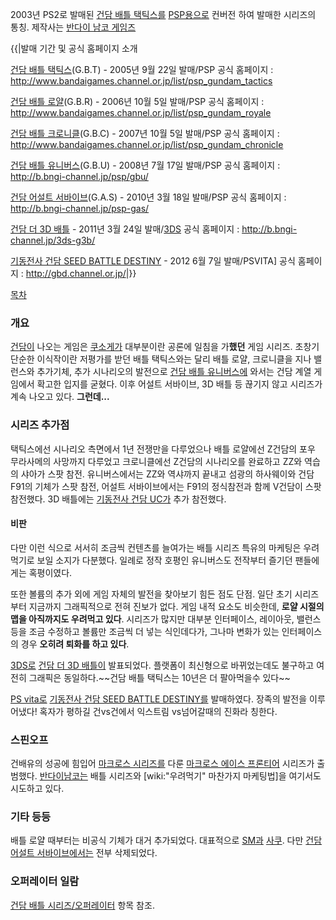 2003년 PS2로 발매된 [[건담 배틀 택틱스]]를 [[PSP]]용으로 컨버전 하여 발매한 시리즈의 통칭. 제작사는 [[반다이 남코 게임즈]]

{{|발매 기간 및 공식 홈페이지 소개

[[건담 배틀 택틱스]](G.B.T) - 2005년 9월 22일 발매/PSP
공식 홈페이지 : [[http://www.bandaigames.channel.or.jp/list/psp_gundam_tactics]]

[[건담 배틀 로얄]](G.B.R) - 2006년 10월 5일 발매/PSP
공식 홈페이지 : [[http://www.bandaigames.channel.or.jp/list/psp_gundam_royale]]

[[건담 배틀 크로니클]](G.B.C) - 2007년 10월 5일 발매/PSP 
공식 홈페이지 : [[http://www.bandaigames.channel.or.jp/list/psp_gundam_chronicle]]

[[건담 배틀 유니버스]](G.B.U) - 2008년 7월 17일 발매/PSP
공식 홈페이지 : [[http://b.bngi-channel.jp/psp/gbu/]]

[[건담 어설트 서바이브]](G.A.S) - 2010년 3월 18일 발매/PSP
공식 홈페이지 : [[http://b.bngi-channel.jp/psp-gas/]]

[[건담 더 3D 배틀]] - 2011년 3월 24일 발매/[[3DS]]
공식 홈페이지 : [[http://b.bngi-channel.jp/3ds-g3b/]]

[[기동전사 건담 SEED BATTLE DESTINY]] - 2012 6월 7일 발매/PSVITA]
공식 홈페이지 : [[http://gbd.channel.or.jp/]]|}}

[[목차]]

=== 개요 ===
[[건담]]이 나오는 게임은 [[쿠소게]]가 대부분이란 공론에 일침을 가'''했던''' 게임 시리즈. 초창기 단순한 이식작이란 저평가를 받던 배틀 택틱스와는 달리 배틀 로얄, 크로니클을 지나 밸런스와 추가기체, 추가 시나리오의 발전으로 [[건담 배틀 유니버스]]에 와서는 건담 계열 게임에서 확고한 입지를 굳혔다. 이후 어설트 서바이브, 3D 배틀 등 끊기지 않고 시리즈가 계속 나오고 있다. '''그런데...'''

=== 시리즈 추가점 ===
택틱스에선 시나리오 측면에서 1년 전쟁만을 다루었으나 배틀 로얄에선 Z건담의 포우 무라사메의 사망까지 다루었고 크로니클에선 Z건담의 시나리오를 완료하고 ZZ와 역습의 샤아가 스팟 참전. 유니버스에서는 ZZ와 역샤까지 끝내고 섬광의 하사웨이와 건담 F91의 기체가 스팟 참전, 어설트 서바이브에서는 F91의 정식참전과 함께 V건담이 스팟참전했다. 3D 배틀에는 [[기동전사 건담 UC]]가 추가 참전했다.

==== 비판 ====
다만 이런 식으로 서서히 조금씩 컨텐츠를 늘여가는 배틀 시리즈 특유의 마케팅은 우려먹기로 보일 소지가 다분했다. 일례로 정작 호평인 유니버스도 전작부터 즐기던 팬들에게는 혹평이였다. 

또한 볼륨의 추가 외에 게임 자체의 발전을 찾아보기 힘든 점도 단점. 일단 초기 시리즈부터 지금까지 그래픽적으로 전혀 진보가 없다. 게임 내적 요소도 비슷한데, '''로얄 시절의 맵을 아직까지도 우려먹고 있다'''. 시리즈가 많지만 대부분 인터페이스, 레이아웃, 밸런스 등을 조금 수정하고 볼륨만 조금씩 더 넣는 식인데다가, 그나마 변화가 있는 인터페이스의 경우 '''오히려 퇴화를 하고 있다'''.

[[3DS]]로 [[건담 더 3D 배틀]]이 발표되었다. 플랫폼이 최신형으로 바뀌었는데도 불구하고 여전히 그래픽은 동일하다.~~건담 배틀 택틱스는 10년은 더 팔아먹을수 있다~~

[[PS vita]]로 [[기동전사 건담 SEED BATTLE DESTINY]]를 발매하였다. 장족의 발전을 이루어냈다! 혹자가 평하길 건vs건에서 익스트림 vs넘어갈때의 진화라 칭한다.
=== 스핀오프 ===
건배유의 성공에 힘입어 [[마크로스 시리즈]]를 다룬 [[마크로스 에이스 프론티어]] 시리즈가 출범했다. [[반다이남코]]는 배틀 시리즈와 [wiki:"우려먹기" 마찬가지 마케팅법]을 여기서도 시도하고 있다.
=== 기타 등등 ===
배틀 로얄 때부터는 비공식 기체가 대거 추가되었다. 대표적으로 [[SM]]과 [[사쿠]]. 다만 [[건담 어설트 서바이브]]에서는 전부 삭제되었다.
=== 오퍼레이터 일람 ===
[[건담 배틀 시리즈/오퍼레이터]] 항목 참조.
